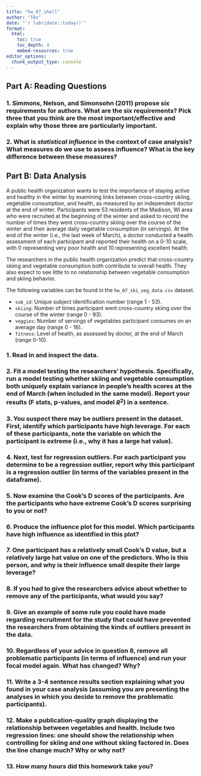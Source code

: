 ```yaml
---
title: "hw_07_shell" 
author: "TAs" 
date: "`r lubridate::today()`"
format: 
  html:
    toc: true 
    toc_depth: 4
    embed-resources: true
editor_options: 
  chunk_output_type: console
---
```



## Part A: Reading Questions

### 1.	Simmons, Nelson, and Simonsohn (2011) propose six requirements for authors. What are the six requirements? Pick three that you think are the most important/effective and explain why those three are particularly important.




### 2.	What is *statistical influence* in the context of case analysis? What measures do we use to assess influence? What is the key difference between these measures?





## Part B: Data Analysis

A public health organization wants to test the importance of staying active and healthy in the winter by examining links between cross-country skiing, vegetable consumption, and health, as measured by an independent doctor at the end of winter. Participants were 53 residents of the Madison, WI area who were recruited at the beginning of the winter and asked to record the number of times they went cross-country skiing over the course of the winter and their average daily vegetable consumption (in servings). At the end of the winter (i.e., the last week of March), a doctor conducted a health assessment of each participant and reported their health on a 0-10 scale, with 0 representing very poor health and 10 representing excellent health.    

The researchers in the public health organization predict that cross-country skiing and vegetable consumption both contribute to overall health. They also expect to see little to no relationship between vegetable consumption and skiing behavior.   

The following variables can be found in the `hw_07_ski_veg_data.csv` dataset.    

- `sub_id`: Unique subject identification number (range 1 - 53).
- `skiing`:	Number of times participant went cross-country skiing over the course of the winter (range 0 - 93).
- `veggies`: Number of servings of vegetables participant consumes on an average day (range 0 - 16).
- `fitness`: Level of health, as assessed by doctor, at the end of March (range 0-10).


### 1. Read in and inspect the data.





### 2. Fit a model testing the researchers’ hypothesis. Specifically, run a model testing whether skiing and vegetable consumption both uniquely explain variance in people’s health scores at the end of March (when included in the same model). Report your results (F stats, p-values, and model $R^2$) in a sentence.





### 3. You suspect there may be outliers present in the dataset. First, identify which participants have high leverage. For each of these participants, note the variable on which the participant is extreme (i.e., why it has a large hat value). 





### 4. Next, test for regression outliers. For each participant you determine to be a regression outlier, report why this participant is a regression outlier (in terms of the variables present in the dataframe). 



 

### 5. Now examine the Cook’s D scores of the participants. Are the participants who have extreme Cook’s D scores surprising to you or not?




### 6. Produce the influence plot for this model. Which participants have high influence as identified in this plot?





### 7. One participant has a relatively small Cook’s D value, but a relatively large hat value on one of the predictors. Who is this person, and why is their influence small despite their large leverage?





### 8. If you had to give the researchers advice about whether to remove any of the participants, what would you say?






### 9. Give an example of some rule you could have made regarding recruitment for the study that could have prevented the researchers from obtaining the kinds of outliers present in the data.






### 10.	Regardless of your advice in question 8, remove all problematic participants (in terms of influence) and run your focal model again. What has changed? Why?




### 11.	Write a 3-4 sentence results section explaining what you found in your case analysis (assuming you are presenting the analyses in which you decide to remove the problematic participants).






### 12.	Make a publication-quality graph displaying the relationship between vegetables and health. Include two regression lines: one should show the relationship when controlling for skiing and one without skiing factored in. Does the line change much? Why or why not?





### 13.	How many hours did this homework take you?
